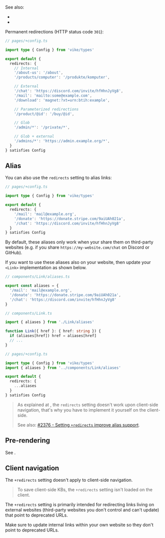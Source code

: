 
See also:

- <Link href="/redirect" noBreadcrumb={true} />
- <Link href="/render" noBreadcrumb={true} />

Permanent redirections (HTTP status code `301`):

```ts
// pages/+config.ts

import type { Config } from 'vike/types'

export default {
  redirects: {
    // Internal
    '/about-us': '/about',
    '/products/computer': '/produkte/komputer',

    // External
    '/chat': 'https://discord.com/invite/hfHhnJyVg8',
    '/mail': 'mailto:some@example.com',
    '/download': 'magnet:?xt=urn:btih:example',

    // Parameterized redirections
    '/product/@id': '/buy/@id',

    // Glob
    '/admin/*': '/private/*',

    // Glob + external
    '/admins/*': 'https://admin.example.org/*',
  }
} satisfies Config
```


## Alias

You can also use the `redirects` setting to alias links:

```ts
// pages/+config.ts

import type { Config } from 'vike/types'

export default {
  redirects: {
    '/mail': 'mail@example.org',
    '/donate': 'https://donate.stripe.com/9aiUAh021a',
    '/chat': 'https://discord.com/invite/hfHhnJyVg8'
  }
} satisfies Config
```

By default, these aliases only work when your share them on third-party websites (e.g. if you share `https://my-website.com/chat` on Discord or GitHub).

If you want to use these aliases also on your website, then update your `<Link>` implementation as shown below.

```ts
// components/Link/aliases.ts

export const aliases = {
  '/mail': 'mail@example.org',
  '/donate': 'https://donate.stripe.com/9aiUAh021a',
  '/chat': 'https://discord.com/invite/hfHhnJyVg8'
}
```

```ts
// components/Link.ts

import { aliases } from './Link/aliases'

function Link({ href }: { href: string }) {
  if (aliases[href]) href = aliases[href]
  // ...
}
```

```ts
// pages/+config.ts

import type { Config } from 'vike/types'
import { aliases } from '../components/Link/aliases'

export default {
  redirects: {
    ...aliases
  }
} satisfies Config
```

> As explained at <Link href="#client-navigation" />, the `redirects` setting doesn't work upon client-side navigation, that's why you have to implement it yourself on the client-side.
>
> See also: [#2376 - Setting `+redirects` improve alias support](https://github.com/vikejs/vike/issues/2376).


## Pre-rendering

See <Link href="/prerender#redirects" doNotInferSectionTitle />.


## Client navigation

The `+redirects` setting doesn't apply to <Link href="/client-routing">client-side navigation</Link>.

> To save client-side KBs, the `+redirects` setting isn't loaded on the client.

The `+redirects` setting is primarily intended for redirecting links living on external websites (third-party websites you don't control and can't update) that point to deprecated URLs.

Make sure to update internal links within your own website so they don't point to deprecated URLs.
